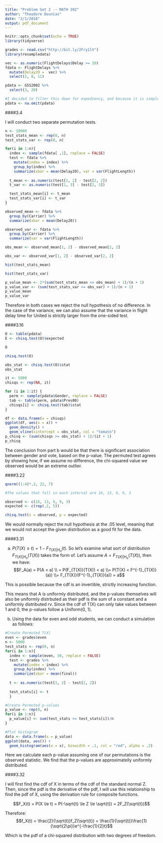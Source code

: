 ```yaml
---
title: "Problem Set 2 -- MATH 392"
author: "Theodore Dounias"
date: "2/1/2018"
output: pdf_document
---
```


```r
knitr::opts_chunk$set(echo = TRUE)
library(tidyverse)

grades <- read.csv("http://bit.ly/2Fry1lV")
library(resampledata)

vec <- as.numeric(FlightDelays$Delay >= 20)
fdata <- FlightDelays %>%
  mutate(Delay20 =  vec) %>%
  select(2, 8, 11)

pdata <- GSS2002 %>%
  select(3, 20)

#I decided to filter this down for expediency, and because it is simpler. I am fine with doing it differently once we go through a relevant example in class.
pdata <- na.omit(pdata)
```
    
####3.4
    
I will conduct two separate permutation tests.
```r
n <- 10000
test_stats_mean <- rep(0, n)
test_stats_var <- rep(0, n)

for(i in 1:n){
  index <- sample(fdata[ ,1], replace = FALSE)
  test <- fdata %>%
    mutate(index = index) %>%
    group_by(index) %>%
    summarize(xbar = mean(Delay20), var = var(FlightLength))
  
  t_mean <- as.numeric(test[1, 2] - test[2, 2])
  t_var <- as.numeric(test[1, 3] - test[2, 3])

  test_stats_mean[i] <- t_mean
  test_stats_var[i] <- t_var
}

observed_mean <- fdata %>%
  group_by(Carrier) %>%
  summarize(xbar = mean(Delay20))

observed_var <- fdata %>%
  group_by(Carrier) %>%
  summarize(var = var(FlightLength))

obs_mean <- observed_mean[1, 2] - observed_mean[2, 2]

obs_var <- observed_var[1, 2] - observed_var[2, 2]

hist(test_stats_mean)

hist(test_stats_var)

p_value_mean <- 2*(sum(test_stats_mean <= obs_mean) + 1)/(n + 1)
p_value_var <- (sum(test_stats_var <= obs_var) + 1)/(n + 1)
p_value_mean
p_value_var
```
Therefore in both cases we reject the null hypothesis of no difference. In the case of the variance, we can also assume that the variance in flight delay time for United is strictly larger from the one-sided test.
     
####3.16
     
```r
O <- table(pdata)
E <- chisq.test(O)$expected

O

chisq.test(O)

obs_stat <- chisq.test(O)$stat
obs_stat

it <- 5000
chisqs <- rep(NA, it)

for (i in 1:it) {
  perm <- sample(pdata$Gender, replace = FALSE)
  tab <- table(perm, pdata$Pres00)
  chisqs[i] <- chisq.test(tab)$stat
}

df <- data.frame(x = chisqs)
ggplot(df, aes(x = x)) +
  geom_density() +
  geom_vline(xintercept = obs_stat, col = "tomato")
p_chisq <- (sum(chisqs >= obs_stat) + 1)/(it + 1)
p_chisq
```
   
The conclusion from part b would be that there is significant association between gender and vote, based on the p-value. The permuted test agrees by showing how, if we assume no difference, the chi-squared value we observed would be an extreme outlier.
       
####3.22
     
```r
qnorm((1:4)*.2, 22, 7)

#The values that fall in each interval are 16, 13, 9, 9, 3

observed <- c(16, 13, 9, 9, 3)
expected <- c(rep(.2, 5))

chisq.test(x = observed, p = expected)
```
   
We would normally reject the null hypothesis at the .05 level, meaning that we would not accept the given distribution as a good fit for the data.
      
####3.31
    
a) $P(T(X) \ge t) = 1 - F_{T(X)|H_o}(t)$. So let's examine what sort of distribution $F_{T(X)|H_o}(T(X))$ takes the form of. Let's assume $A = F_{T(X)|H_o}(T(X))$, then we have: $$F_A(a) = P(A < a) \\ = P(F_{T(X)}(T(X)) < a) \\=  P(T(X) < F^{-1}_{T(X)}(a)) \\= F_{T(X)}(F^{-1}_{T(X)}(a)) = a$$
  
This is possible because the cdf is an invertible, strictly increasing function. 
  
This means that A is uniformly distributed, and  the p-values themselves will also be uniformly distrbuted as their pdf is the sum of a constant and a uniformly distributed rv. Since the cdf of T(X) can only take values between 1 and 0, the p-values follow a Uniform(0, 1).
     
b) Using the data for even and odd students, we can conduct a simulation as follows:
```r
#Create Permuted T(X)
even <- grades$even
n <- 5000
test_stats <- rep(0, n)
for(i in 1:n){
  index <- sample(even, 30, replace = FALSE)
  test <- grades %>%
    mutate(index = index) %>%
    group_by(index) %>%
    summarize(xbar = mean(final))
  
  t <- as.numeric(test[1, 2] - test[2, 2])
  
  test_stats[i] <- t
  }

#Create Permuted p-values
p_value <- rep(0, n)
for(i in 1:n){
  p_value[i] <- sum(test_stats >= test_stats[i])/n
}

#Plot Histogram
data <- data.frame(x = p_value)
ggplot(data, aes()) +
  geom_histogram(aes(x = x), binwidth = .1, col = "red", alpha = .2)
```
    
Here we calculate each p-value assuming one of our permutations is the observed statistic. We find that the p-values are approximatelly uniformly distributed.
     
####3.32
   
I will first find the cdf of X in terms of the cdf of the standard normal Z. Then, since the pdf is the derivative of the pdf, I will use this relationship to find the pdf of X, using the derivation rule for composite functions.
   
$$F_X(t) = P(X \le t) = P(-\sqrt{t} \le Z \le \sqrt{t}) = 2F_Z(\sqrt{t})$$
    
Therefore: $$f_X(t) = \frac{2}{\sqrt(t)}f_Z(\sqrt{t}) = \frac{1}{\sqrt(t)}\frac{1}{\sqrt{2\pi}}e^{-\frac{1}{2}t}$$   
     
Which is the pdf of a chi-squared distribution with two degrees of freedom.
    
